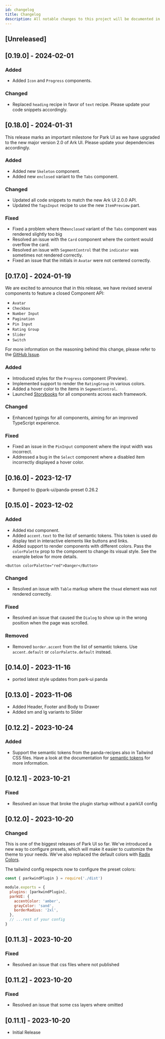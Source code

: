 ```yaml
---
id: changelog
title: Changelog
description: All notable changes to this project will be documented in this file.
---
```


## [Unreleased]

## [0.19.0] - 2024-02-01

### Added

- Added `Icon` and `Progress` components.

### Changed

- Replaced `heading` recipe in favor of `text` recipe. Please update your code snippets accordingly.

## [0.18.0] - 2024-01-31

This release marks an important milestone for Park UI as we have upgraded to the new major version 2.0 of Ark UI. Please
update your dependencies accordingly.

### Added

- Added new `Skeleton` component.
- Added new `enclosed` variant to the `Tabs` component.

### Changed

- Updated all code snippets to match the new Ark UI 2.0.0 API.
- Updated the `TagsInput` recipe to use the new `ItemPreview` part.

### Fixed

- Fixed a problem where the`enclosed` variant of the `Tabs` component was rendered slightly too big
- Resolved an issue with the `Card` component where the content would overflow the card.
- Resolved an issue with `SegmentControl` that the `indicator` was sometimes not rendered correctly.
- Fixed an issue that the initials in `Avatar` were not centered correctly.

## [0.17.0] - 2024-01-19

We are excited to announce that in this release, we have revised several components to feature a closed Component API:

- `Avatar`
- `Checkbox`
- `Number Input`
- `Pagination`
- `Pin Input`
- `Rating Group`
- `Slider`
- `Switch`

For more information on the reasoning behind this change, please refer to the
[GitHub Issue](https://github.com/cschroeter/park-ui/issues/144).

### Added

- Introduced styles for the `Progress` component (Preview).
- Implemented support to render the `RatingGroup` in various colors.
- Added a hover color to the items in `SegmentControl`.
- Launched [Storybooks](https://github.com/cschroeter/park-ui/tree/main/components) for all components across each
  framework.

### Changed

- Enhanced typings for all components, aiming for an improved TypeScript experience.

### Fixed

- Fixed an issue in the `PinInput` component where the input width was incorrect.
- Addressed a bug in the `Select` component where a disabled item incorrectly displayed a hover color.

## [0.16.0] - 2023-12-17

- Bumped to @park-ui/panda-preset 0.26.2

## [0.15.0] - 2023-12-02

### Added

- Added `Kbd` component.
- Added `accent.text` to the list of semantic tokens. This token is used do display text in interactive elements like
  buttons and links.
- Added support to render components with different colors. Pass the `colorPalette` prop to the component to change its
  visual style. See the example below for more details.

```tsx
<Button colorPalette="red">Danger</Button>
```

### Changed

- Resolved an issue with `Table` markup where the `thead` element was not rendered correctly.

### Fixed

- Resolved an issue that caused the `Dialog` to show up in the wrong position when the page was scrolled.

### Removed

- Removed `border.accent` from the list of semantic tokens. Use `accent.default` or `colorPalette.default` instead.

## [0.14.0] - 2023-11-16

- ported latest style updates from park-ui panda

## [0.13.0] - 2023-11-06

- Added Header, Footer and Body to Drawer
- Added sm and lg variants to Slider

## [0.12.2] - 2023-10-24

### Added

- Support the semantic tokens from the panda-recipes also in Tailwind CSS files. Have a look at the documentation for
  [semantic tokens](https://park-ui.com/docs/tailwind/overview/semantic-tokens) for more information.

## [0.12.1] - 2023-10-21

### Fixed

- Resolved an issue that broke the plugin startup without a parkUI config

## [0.12.0] - 2023-10-20

### Changed

This is one of the biggest releases of Park UI so far. We've introduced a new way to configure presets, which will make
it easier to customize the theme to your needs. We've also replaced the default colors with
[Radix Colors](https://www.radix-ui.com/colors).

The tailwind config respects now to configure the preset colors:

```js
const { parkwindPlugin } = require('./dist')

module.exports = {
  plugins: [parkwindPlugin],
  parkUI: {
    accentColor: 'amber',
    grayColor: 'sand',
    borderRadius: '2xl',
  },
  // ...rest of your config
}
```

## [0.11.3] - 2023-10-20

### Fixed

- Resolved an issue that css files where not published

## [0.11.2] - 2023-10-20

### Fixed

- Resolved an issue that some css layers where omitted

## [0.11.1] - 2023-10-20

- Initial Release
